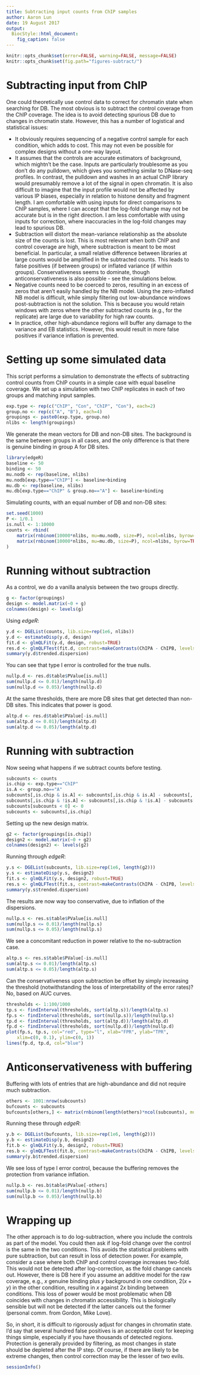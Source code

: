 ```yaml
---
title: Subtracting input counts from ChIP samples
author: Aaron Lun
date: 19 August 2017
output: 
  BiocStyle::html_document:
    fig_caption: false
---
```


```r
knitr::opts_chunk$set(error=FALSE, warning=FALSE, message=FALSE)
knitr::opts_chunk$set(fig.path="figures-subtract/")
```

# Subtracting input from ChIP

One could theoretically use control data to correct for chromatin state when searching for DB.
The most obvious is to subtract the control coverage from the ChIP coverage.
The idea is to avoid detecting spurious DB due to changes in chromatin state.
However, this has a number of logistical and statistical issues:

- It obviously requires sequencing of a negative control sample for each condition, which adds to cost.
This may not even be possible for complex designs without a one-way layout.
- It assumes that the controls are accurate estimators of background, which mightn't be the case.
Inputs are particularly troublesome as you don't do any pulldown, which gives you something similar to DNase-seq profiles.
In contrast, the pulldown and washes in an actual ChIP library would presumably remove a lot of the signal in open chromatin.
It is also difficult to imagine that the input profile would not be affected by various IP biases, especially in relation to histone density and fragment length.
I am comfortable with using inputs for direct comparisons to ChIP samples, where I can accept that the log-fold change may not be accurate but is in the right direction.
I am less comfortable with using inputs for correction, where inaccuracies in the log-fold changes may lead to spurious DB.
- Subtraction will distort the mean-variance relationship as the absolute size of the counts is lost.
This is most relevant when both ChIP and control coverage are high, where subtraction is meant to be most beneficial.
In particular, a small relative difference between libraries at large counts would be amplified in the subtracted counts.
This leads to false positives (if between groups) or inflated variance (if within groups).
Conservativeness seems to dominate, though anticonservativeness is also possible - see the simulations below.
- Negative counts need to be coerced to zeros, resulting in an excess of zeros that aren't easily handled by the NB model.
Using the zero-inflated NB model is difficult, while simply filtering out low-abundance windows post-subtraction is not the solution.
This is because you would retain windows with zeros where the other subtracted counts (e.g., for the replicate) are large due to variability for high raw counts.
- In practice, other high-abundance regions will buffer any damage to the variance and EB statistics.
However, this would result in more false positives if variance inflation is prevented.

# Setting up some simulated data

This script performs a simulation to demonstrate the effects of subtracting control counts from ChIP counts in a simple case with equal baseline coverage.
We set up a simulation with two ChIP replicates in each of two groups and matching input samples.

```r
exp.type <- rep(c("ChIP", "Con", "ChIP", "Con"), each=2)
group.no <- rep(c("A", "B"), each=4)
groupings <- paste0(exp.type, group.no)
nlibs <- length(groupings)
```

We generate the mean vectors for DB and non-DB sites.
The background is the same between groups in all cases, and the only difference is that there is genuine binding in group A for DB sites.

```r
library(edgeR)
baseline <- 50
binding <- 50
mu.nodb <- rep(baseline, nlibs)
mu.nodb[exp.type=="ChIP"] <- baseline+binding
mu.db <- rep(baseline, nlibs)
mu.db[exp.type=="ChIP" & group.no=="A"] <- baseline+binding
```

Simulating counts, with an equal number of DB and non-DB sites:

```r
set.seed(1000)
P <- 1/0.1
is.null <- 1:10000
counts <- rbind(
    matrix(rnbinom(10000*nlibs, mu=mu.nodb, size=P), ncol=nlibs, byrow=TRUE),
    matrix(rnbinom(10000*nlibs, mu=mu.db, size=P), ncol=nlibs, byrow=TRUE)
)
```

# Running without subtraction

As a control, we do a vanilla analysis between the two groups directly.

```r
g <- factor(groupings)
design <- model.matrix(~0 + g)
colnames(design) <- levels(g)
```

Using _edgeR_:

```r
y.d <- DGEList(counts, lib.size=rep(1e6, nlibs))
y.d <- estimateDisp(y.d, design)
fit.d <- glmQLFit(y.d, design, robust=TRUE)
res.d <- glmQLFTest(fit.d, contrast=makeContrasts(ChIPA - ChIPB, levels=design))
summary(y.d$trended.dispersion)
```

You can see that type I error is controlled for the true nulls.

```r
nullp.d <- res.d$table$PValue[is.null]
sum(nullp.d <= 0.01)/length(nullp.d) 
sum(nullp.d <= 0.05)/length(nullp.d)
```
    
At the same thresholds, there are more DB sites that get detected than non-DB sites.
This indicates that power is good.

```r
altp.d <- res.d$table$PValue[-is.null]
sum(altp.d <= 0.01)/length(altp.d)
sum(altp.d <= 0.05)/length(altp.d)
```

# Running with subtraction

Now seeing what happens if we subtract counts before testing.

```r
subcounts <- counts
is.chip <- exp.type=="ChIP"
is.A <- group.no=="A"
subcounts[,is.chip & is.A] <- subcounts[,is.chip & is.A] - subcounts[,!is.chip & is.A]
subcounts[,is.chip & !is.A] <- subcounts[,is.chip & !is.A] - subcounts[,!is.chip & !is.A]
subcounts[subcounts < 0] <- 0
subcounts <- subcounts[,is.chip]
```

Setting up the new design matrix.

```r
g2 <- factor(groupings[is.chip])
design2 <- model.matrix(~0 + g2)
colnames(design2) <- levels(g2)
```

Running through _edgeR_:

```r
y.s <- DGEList(subcounts, lib.size=rep(1e6, length(g2)))
y.s <- estimateDisp(y.s, design2)
fit.s <- glmQLFit(y.s, design2, robust=TRUE)
res.s <- glmQLFTest(fit.s, contrast=makeContrasts(ChIPA - ChIPB, levels=design2))
summary(y.s$trended.dispersion)
```

The results are now way too conservative, due to inflation of the dispersions.

```r
nullp.s <- res.s$table$PValue[is.null]
sum(nullp.s <= 0.01)/length(nullp.s) 
sum(nullp.s <= 0.05)/length(nullp.s)
```

We see a concomitant reduction in power relative to the no-subtraction case.

```r
altp.s <- res.s$table$PValue[-is.null]
sum(altp.s <= 0.01)/length(altp.s)
sum(altp.s <= 0.05)/length(altp.s)
```

Can the conservativeness upon subtraction be offset by simply increasing the threshold (notwithstanding the loss of interpretability of the error rates)?
No, based on AUC curves.

```r
thresholds <- 1:100/1000
tp.s <- findInterval(thresholds, sort(altp.s))/length(altp.s)
fp.s <- findInterval(thresholds, sort(nullp.s))/length(nullp.s)
tp.d <- findInterval(thresholds, sort(altp.d))/length(altp.d)
fp.d <- findInterval(thresholds, sort(nullp.d))/length(nullp.d)
plot(fp.s, tp.s, col="red", type="l", xlab="FPR", ylab="TPR", 
    xlim=c(0, 0.1), ylim=c(0, 1))
lines(fp.d, tp.d, col="blue")
```

# Anticonservativeness with buffering

Buffering with lots of entries that are high-abundance and did not require much subtraction.

```r
others <- 1001:nrow(subcounts)
bufcounts <- subcounts
bufcounts[others,] <- matrix(rnbinom(length(others)*ncol(subcounts), mu=binding, size=P), length(others))
```

Running these through _edgeR_:

```r
y.b <- DGEList(bufcounts, lib.size=rep(1e6, length(g2)))
y.b <- estimateDisp(y.b, design2)
fit.b <- glmQLFit(y.b, design2, robust=TRUE)
res.b <- glmQLFTest(fit.b, contrast=makeContrasts(ChIPA - ChIPB, levels=design2))
summary(y.b$trended.dispersion)
```

We see loss of type I error control, because the buffering removes the protection from variance inflation.

```r
nullp.b <- res.b$table$PValue[-others]
sum(nullp.b <= 0.01)/length(nullp.b) 
sum(nullp.b <= 0.05)/length(nullp.b)
```

# Wrapping up

The other approach is to do log-subtraction, where you include the controls as part of the model.
You could then ask if log-fold change over the control is the same in the two conditions.
This avoids the statistical problems with pure subtraction, but can result in loss of detection power.
For example, consider a case where both ChIP and control coverage increases two-fold.
This would not be detected after log-correction, as the fold change cancels out.
However, there is DB here if you assume an additive model for the raw coverage,
e.g., $x$ genuine binding plus $y$ background in one condition, $2(x+y)$ in the other condition, resulting in $x$ against $2x$ binding between conditions.
This loss of power would be most problematic when DB coincides with changes in chromatin accessibility.
This is biologically sensible but will not be detected if the latter cancels out the former (personal comm. from Gordon, Mike Love).

<!--
The ideal solution would be to switch to an identity-link GLM.
This would allow for subtraction-based contrasts, while preserving the mean-variance relationship.
However, there's the scaling effect of library size differences, which isn't easy to model with identity offsets.
There are also computational difficulties with enforcing positive fitted values.
-->

So, in short, it is difficult to rigorously adjust for changes in chromatin state.
I'd say that several hundred false positives is an acceptable cost for keeping things simple, especially if you have thousands of detected regions.
Protection is generally provided by filtering, as most changes in state should be depleted after the IP step.
Of course, if there are likely to be extreme changes, then control correction may be the lesser of two evils.

```r
sessionInfo()
```
